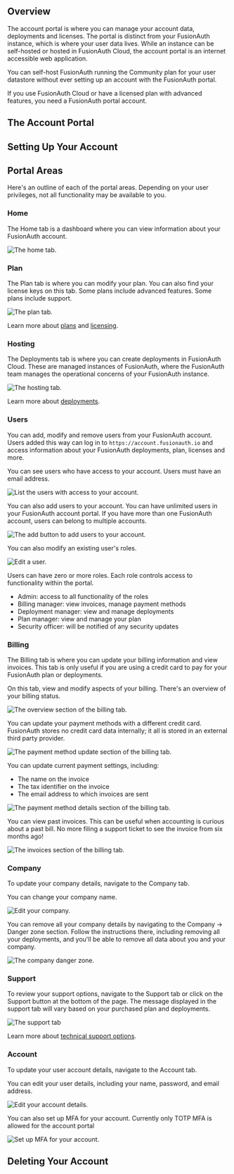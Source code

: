 
## Overview

The account portal is where you can manage your account data, deployments and licenses.
The portal is distinct from your FusionAuth instance, which is where your user data lives.
While an instance can be self-hosted or hosted in FusionAuth Cloud, the account portal is an internet accessible web application.

<Aside type="note">
You can self-host FusionAuth running the Community plan for your user datastore without ever setting up an account with the FusionAuth portal.

If you use FusionAuth Cloud or have a licensed plan with advanced features, you need a FusionAuth portal account.
</Aside>

## The Account Portal

<AccountSectionsOverview learnMore />

<CloudUserNote />

## Setting Up Your Account

<SettingUpPortalAccount incloudinstall="false" />

## Portal Areas

Here's an outline of each of the portal areas.
Depending on your user privileges, not all functionality may be available to you.

### Home

The <Breadcrumb>Home</Breadcrumb> tab is a dashboard where you can view information about your FusionAuth account.

![The home tab.](/img/docs/get-started/download-and-install/home-tab.png)

### Plan

The <Breadcrumb>Plan</Breadcrumb> tab is where you can modify your plan.
You can also find your license keys on this tab.
Some plans include advanced features.
Some plans include support.

![The plan tab.](/img/docs/get-started/download-and-install/plan-tab.png)

Learn more about [plans](/docs/get-started/core-concepts/plans-features) and [licensing](/docs/get-started/core-concepts/licensing).

### Hosting

The <Breadcrumb>Deployments</Breadcrumb> tab is where you can create deployments in FusionAuth Cloud.
These are managed instances of FusionAuth, where the FusionAuth team manages the operational concerns of your FusionAuth instance.

![The hosting tab.](/img/docs/get-started/download-and-install/hosting-tab.png)


Learn more about [deployments](/docs/get-started/run-in-the-cloud/cloud).


### Users

You can add, modify and remove users from your FusionAuth account.
Users added this way can log in to `https://account.fusionauth.io` and access information about your FusionAuth deployments, plan, licenses and more.

<CloudUserNote />

You can see users who have access to your account.
Users must have an email address.

![List the users with access to your account.](/img/docs/get-started/download-and-install/users-list.png)

You can also add users to your account.
You can have unlimited users in your FusionAuth account portal.
If you have more than one FusionAuth account, users can belong to multiple accounts.

![The add button to add users to your account.](/img/docs/get-started/download-and-install/users-list-add.png)

You can also modify an existing user's roles.

![Edit a user.](/img/docs/get-started/download-and-install/users-edit.png)

Users can have zero or more roles.
Each role controls access to functionality within the portal.

* Admin: access to all functionality of the roles
* Billing manager: view invoices, manage payment methods
* Deployment manager: view and manage deployments
* Plan manager: view and manage your plan
* Security officer: will be notified of any security updates

<SupportTicketsOpener />

### Billing

The <Breadcrumb>Billing</Breadcrumb> tab is where you can update your billing information and view invoices.
This tab is only useful if you are using a credit card to pay for your FusionAuth plan or deployments.

On this tab, view and modify aspects of your billing.
There's an overview of your billing status.

![The overview section of the billing tab.](/img/docs/get-started/download-and-install/billing-overview.png)

You can update your payment methods with a different credit card.
FusionAuth stores no credit card data internally; it all is stored in an external third party provider.

![The payment method update section of the billing tab.](/img/docs/get-started/download-and-install/billing-update-card.png)

You can update current payment settings, including:

* The name on the invoice
* The tax identifier on the invoice
* The email address to which invoices are sent

![The payment method details section of the billing tab.](/img/docs/get-started/download-and-install/billing-update-detail.png)

You can view past invoices.
This can be useful when accounting is curious about a past bill.
No more filing a support ticket to see the invoice from six months ago!

![The invoices section of the billing tab.](/img/docs/get-started/download-and-install/billing-view-invoices.png)

### Company

To update your company details, navigate to the <Breadcrumb>Company</Breadcrumb> tab.

You can change your company name.

![Edit your company.](/img/docs/get-started/download-and-install/company-edit.png)

You can remove all your company details by navigating to the <InlineUIElement>Company -> Danger zone</InlineUIElement> section.
Follow the instructions there, including removing all your deployments, and you'll be able to remove all data about you and your company.

![The company danger zone.](/img/docs/get-started/download-and-install/company-danger-zone.png)

### Support

To review your support options, navigate to the <Breadcrumb>Support</Breadcrumb> tab or click on the Support button at the bottom of the page.
The message displayed in the support tab will vary based on your purchased plan and deployments.

![The support tab](/img/docs/get-started/support-tab.png)

<SupportTicketsOpener />

Learn more about [technical support options](/docs/operate/troubleshooting/technical-support).

### Account

To update your user account details, navigate to the <Breadcrumb>Account</Breadcrumb> tab.

You can edit your user details, including your name, password, and email address.

![Edit your account details.](/img/docs/get-started/download-and-install/account-edit-user.png)

You can also set up MFA for your account.
Currently only TOTP MFA is allowed for the account portal

![Set up MFA for your account.](/img/docs/get-started/download-and-install/account-two-factor.png)

## Deleting Your Account

<DeletingYourAccount />
